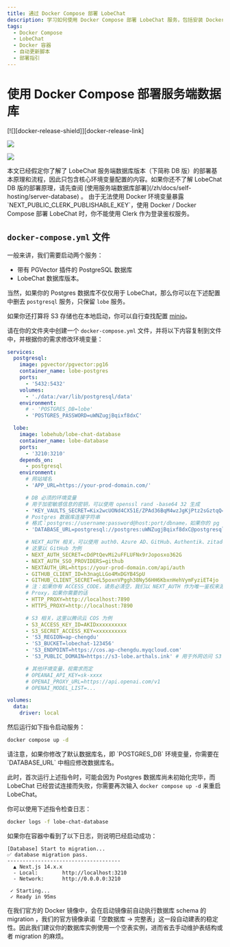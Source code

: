 ```yaml
---
title: 通过 Docker Compose 部署 LobeChat
description: 学习如何使用 Docker Compose 部署 LobeChat 服务，包括安装 Docker 容器环境和自动更新脚本设置。
tags:
  - Docker Compose
  - LobeChat
  - Docker 容器
  - 自动更新脚本
  - 部署指引
---
```


# 使用 Docker Compose 部署服务端数据库

<div style={{display:"flex", gap: 4}}>
  [![][docker-release-shield]][docker-release-link]

[![][docker-size-shield]][docker-size-link]

[![][docker-pulls-shield]][docker-pulls-link]

</div>

<Callout type="info">
  本文已经假定你了解了 LobeChat 服务端数据库版本（下简称 DB
  版）的部署基本原理和流程，因此只包含核心环境变量配置的内容。如果你还不了解 LobeChat DB
  版的部署原理，请先查阅 [使用服务端数据库部署](/zh/docs/self-hosting/server-database) 。
</Callout>

<Callout type="warning">
  由于无法使用 Docker 环境变量暴露 `NEXT_PUBLIC_CLERK_PUBLISHABLE_KEY`，使用 Docker / Docker Compose
  部署 LobeChat 时，你不能使用 Clerk 作为登录鉴权服务。
</Callout>

## `docker-compose.yml` 文件

一般来讲，我们需要启动两个服务：

- 带有 PGVector 插件的 PostgreSQL 数据库
- LobeChat 数据库版本。

当然，如果你的 Postgres 数据库不仅仅用于 LobeChat，那么你可以在下述配置中删去 `postgresql` 服务，只保留 `lobe` 服务。

如果你还打算将 S3 存储也在本地启动，你可以自行查找配置 [minio](https://github.com/minio/minio)。

请在你的文件夹中创建一个 `docker-compose.yml` 文件，并将以下内容复制到文件中，并根据你的需求修改环境变量：

```yaml
services:
  postgresql:
    image: pgvector/pgvector:pg16
    container_name: lobe-postgres
    ports:
      - '5432:5432'
    volumes:
      - './data:/var/lib/postgresql/data'
    environment:
      # - 'POSTGRES_DB=lobe'
      - 'POSTGRES_PASSWORD=uWNZugjBqixf8dxC'

  lobe:
    image: lobehub/lobe-chat-database
    container_name: lobe-database
    ports:
      - '3210:3210'
    depends_on:
      - postgresql
    environment:
      # 网站域名
      - 'APP_URL=https://your-prod-domain.com/'

      # DB 必须的环境变量
      # 用于加密敏感信息的密钥，可以使用 openssl rand -base64 32 生成
      - 'KEY_VAULTS_SECRET=Kix2wcUONd4CX51E/ZPAd36BqM4wzJgKjPtz2sGztqQ='
      # Postgres 数据库连接字符串
      # 格式：postgres://username:password@host:port/dbname，如果你的 pg 实例为 Docker 容器，请使用容器名
      - 'DATABASE_URL=postgresql://postgres:uWNZugjBqixf8dxC@postgresql:5432/postgres'

      # NEXT_AUTH 相关，可以使用 auth0、Azure AD、GitHub、Authentik、zitadel 等，如有其他接入诉求欢迎提 PR
      # 这里以 GitHub 为例
      - NEXT_AUTH_SECRET=cDdPtQevMi2uFFLUFNx9rJoposxo362G
      - NEXT_AUTH_SSO_PROVIDERS=github
      - NEXTAUTH_URL=https://your-prod-domain.com/api/auth
      - GITHUB_CLIENT_ID=h3nagLLGo4MxDGYB4SpU
      - GITHUB_CLIENT_SECRET=eL5poxnVPggh38Ny56HH6KbxnHehVymFyziET4jo
      # 注：如果你有 ACCESS_CODE，请务必清空，我们以 NEXT_AUTH 作为唯一鉴权来源
      # Proxy，如果你需要的话
      - HTTP_PROXY=http://localhost:7890
      - HTTPS_PROXY=http://localhost:7890

      # S3 相关，这里以腾讯云 COS 为例
      - S3_ACCESS_KEY_ID=AKIDxxxxxxxxxx
      - S3_SECRET_ACCESS_KEY=xxxxxxxxxx
      - 'S3_REGION=ap-chengdu'
      - 'S3_BUCKET=lobechat-123456'
      - 'S3_ENDPOINT=https://cos.ap-chengdu.myqcloud.com'
      - 'S3_PUBLIC_DOMAIN=https://s3-lobe.arthals.ink' # 用于外网访问 S3 的公共域名，需配置 CORS

      # 其他环境变量，视需求而定
      # OPEANAI_API_KEY=sk-xxxx
      # OPENAI_PROXY_URL=https://api.openai.com/v1
      # OPENAI_MODEL_LIST=...

volumes:
  data:
    driver: local
```

然后运行如下指令启动服务：

```sh
docker compose up -d
```

<Callout type="warning">
请注意，如果你修改了默认数据库名，即 `POSTGRES_DB` 环境变量，你需要在 `DATABASE_URL` 中相应修改数据库名。

此时，首次运行上述指令时，可能会因为 Postgres 数据库尚未初始化完毕，而 LobeChat 已经尝试连接而失败，你需要再次输入 `docker compose up -d` 来重启 LobeChat。

</Callout>

你可以使用下述指令检查日志：

```sh
docker logs -f lobe-chat-database
```

如果你在容器中看到了以下日志，则说明已经启动成功：

```log
[Database] Start to migration...
✅ database migration pass.
-------------------------------------
  ▲ Next.js 14.x.x
  - Local:        http://localhost:3210
  - Network:      http://0.0.0.0:3210

 ✓ Starting...
 ✓ Ready in 95ms
```

<Callout type="tip">
  在我们官方的 Docker 镜像中，会在启动镜像前自动执行数据库 schema 的 migration
  ，我们的官方镜像承诺「空数据库 ->
  完整表」这一段自动建表的稳定性。因此我们建议你的数据库实例使用一个空表实例，进而省去手动维护表结构或者
  migration 的麻烦。
</Callout>

[docker-pulls-link]: https://hub.docker.com/r/lobehub/lobe-chat-database
[docker-pulls-shield]: https://img.shields.io/docker/pulls/lobehub/lobe-chat-database?color=45cc11&labelColor=black&style=flat-square
[docker-release-link]: https://hub.docker.com/r/lobehub/lobe-chat-database
[docker-release-shield]: https://img.shields.io/docker/v/lobehub/lobe-chat-database?color=369eff&label=docker&labelColor=black&logo=docker&logoColor=white&style=flat-square
[docker-size-link]: https://hub.docker.com/r/lobehub/lobe-chat-database
[docker-size-shield]: https://img.shields.io/docker/image-size/lobehub/lobe-chat-database?color=369eff&labelColor=black&style=flat-square
